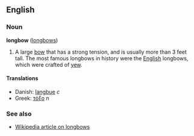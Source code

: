 ==English==

===Noun===
'''longbow''' ([[longbows]])

#A large [[bow]] that has a strong tension, and is usually more than 3 feet tall.  The most famous longbows in history were the [[English]] longbows, which were crafted of [[yew]].

====Translations====
*Danish: [[langbue]] ''c''
*Greek: [[τόξο]] ''n''

===See also===
*[[w:Longbow|Wikipedia article on longbows]]